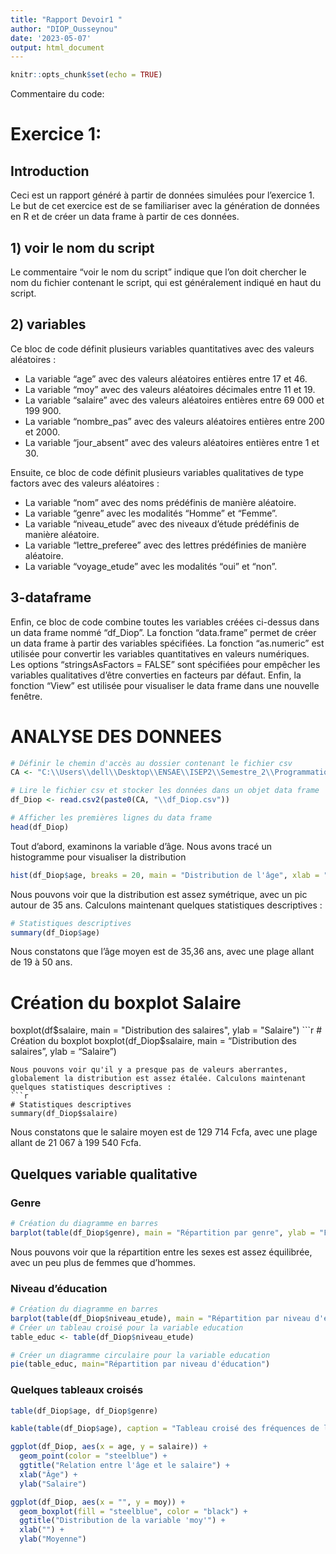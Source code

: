 ---
title: "Rapport Devoir1 "
author: "DIOP_Ousseynou"
date: '2023-05-07'
output: html_document
---

```{r setup, include=FALSE}
knitr::opts_chunk$set(echo = TRUE)
```

Commentaire du code:

# Exercice 1:

## Introduction

Ceci est un rapport généré à partir de données simulées pour l'exercice 1. Le but de cet exercice est de se familiariser avec la génération de données en R et de créer un data frame à partir de ces données.

## 1) voir le nom du script

Le commentaire "voir le nom du script" indique que l'on doit chercher le nom du fichier contenant le script, qui est généralement indiqué en haut du script.

## 2) variables

Ce bloc de code définit plusieurs variables quantitatives avec des valeurs aléatoires :

- La variable "age" avec des valeurs aléatoires entières entre 17 et 46.
- La variable "moy" avec des valeurs aléatoires décimales entre 11 et 19.
- La variable "salaire" avec des valeurs aléatoires entières entre 69 000 et 199 900.
- La variable "nombre_pas" avec des valeurs aléatoires entières entre 200 et 2000.
- La variable "jour_absent" avec des valeurs aléatoires entières entre 1 et 30.

Ensuite, ce bloc de code définit plusieurs variables qualitatives de type factors avec des valeurs aléatoires :

- La variable "nom" avec des noms prédéfinis de manière aléatoire.
- La variable "genre" avec les modalités "Homme" et "Femme".
- La variable "niveau_etude" avec des niveaux d'étude prédéfinis de manière aléatoire.
- La variable "lettre_preferee" avec des lettres prédéfinies de manière aléatoire.
- La variable "voyage_etude" avec les modalités "oui" et "non".

## 3-dataframe

Enfin, ce bloc de code combine toutes les variables créées ci-dessus dans un data frame nommé "df_Diop". La fonction "data.frame" permet de créer un data frame à partir des variables spécifiées. La fonction "as.numeric" est utilisée pour convertir les variables quantitatives en valeurs numériques. Les options "stringsAsFactors = FALSE" sont spécifiées pour empêcher les variables qualitatives d'être converties en facteurs par défaut. Enfin, la fonction "View" est utilisée pour visualiser le data frame dans une nouvelle fenêtre.

# ANALYSE DES DONNEES
```{r}
# Définir le chemin d'accès au dossier contenant le fichier csv
CA <- "C:\\Users\\dell\\Desktop\\ENSAE\\ISEP2\\Semestre_2\\Programmation R\\Devoir\\traitement"

# Lire le fichier csv et stocker les données dans un objet data frame
df_Diop <- read.csv2(paste0(CA, "\\df_Diop.csv"))

# Afficher les premières lignes du data frame
head(df_Diop)

```
Tout d'abord, examinons la variable d'âge. Nous avons tracé un histogramme pour visualiser la distribution
```{r}

hist(df_Diop$age, breaks = 20, main = "Distribution de l'âge", xlab = "Âge")

```
Nous pouvons voir que la distribution est assez symétrique, avec un pic autour de 35 ans. Calculons maintenant quelques statistiques descriptives :
```{r}
# Statistiques descriptives
summary(df_Diop$age)

```
Nous constatons que l'âge moyen est de 35,36 ans, avec une plage allant de 19 à 50 ans.


# Création du boxplot Salaire

boxplot(df$salaire, main = "Distribution des salaires", ylab = "Salaire")
```{r}
# Création du boxplot
boxplot(df_Diop$salaire, main = "Distribution des salaires", ylab = "Salaire")

```
Nous pouvons voir qu'il y a presque pas de valeurs aberrantes,  globalement la distribution est assez étalée. Calculons maintenant quelques statistiques descriptives :
```{r}
# Statistiques descriptives
summary(df_Diop$salaire)

```
Nous constatons que le salaire moyen est de 129 714 Fcfa, avec une plage allant de 21 067 à 199 540 Fcfa.

## Quelques variable qualitative

### Genre
```{r}
# Création du diagramme en barres
barplot(table(df_Diop$genre), main = "Répartition par genre", ylab = "Fréquence")

```
Nous pouvons voir que la répartition entre les sexes est assez équilibrée, avec un peu plus de femmes que d'hommes.

### Niveau d'éducation
```{r}
# Création du diagramme en barres
barplot(table(df_Diop$niveau_etude), main = "Répartition par niveau d'éducation", ylab = "Fréquence")
# Créer un tableau croisé pour la variable education
table_educ <- table(df_Diop$niveau_etude)

# Créer un diagramme circulaire pour la variable education
pie(table_educ, main="Répartition par niveau d'éducation")


```

### Quelques tableaux croisés

```{r}
table(df_Diop$age, df_Diop$genre)

kable(table(df_Diop$age), caption = "Tableau croisé des fréquences de la variable Age")


```

```{r}
ggplot(df_Diop, aes(x = age, y = salaire)) +
  geom_point(color = "steelblue") +
  ggtitle("Relation entre l'âge et le salaire") +
  xlab("Âge") +
  ylab("Salaire")


```
```{r}
ggplot(df_Diop, aes(x = "", y = moy)) +
  geom_boxplot(fill = "steelblue", color = "black") +
  ggtitle("Distribution de la variable 'moy'") +
  xlab("") +
  ylab("Moyenne")

```

